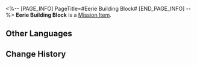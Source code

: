 <%-- [PAGE_INFO]
PageTitle=#Eerie Building Block#
[END_PAGE_INFO] --%>
{{Item Infobox
|id          = 140432
|image       = Item Eerie Building Block.png
|type        = Mission Item
|invCategory = Missions
|rarity      = 3
|effect      = 
|description = This box contains eerie puzzle building blocks. It can be returned to the Dream Ticker Administrator.<br />Puzzle blocks that make the Dream Tickers malfunction are sealed here, emitting an ominous aura.
}}
'''Eerie Building Block''' is a [[Mission Item]].

==Other Languages==
{{Other Languages
|en   = Eerie Building Block
|zhs  = 怪梦积木
|zht  = 怪夢積木
|ja   = 怪しげな夢の積み木
|ko   = 이상한 꿈 블록
|es   = Bloques de construcción espeluznantes
|fr   = Mystérieux blocs de construction
|ru   = Странный кубик
|th   = บล็อกตัวต่อฝันประหลาด
|vi   = Khối Gỗ Ác Mộng
|de   = Unheimliche Bausteine
|id   = Balok Bangunan Mimpi Aneh
|pt   = Bloco de Construção Misterioso
}}

==Change History==
{{Change History|2.0}}